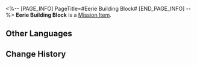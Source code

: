 <%-- [PAGE_INFO]
PageTitle=#Eerie Building Block#
[END_PAGE_INFO] --%>
{{Item Infobox
|id          = 140432
|image       = Item Eerie Building Block.png
|type        = Mission Item
|invCategory = Missions
|rarity      = 3
|effect      = 
|description = This box contains eerie puzzle building blocks. It can be returned to the Dream Ticker Administrator.<br />Puzzle blocks that make the Dream Tickers malfunction are sealed here, emitting an ominous aura.
}}
'''Eerie Building Block''' is a [[Mission Item]].

==Other Languages==
{{Other Languages
|en   = Eerie Building Block
|zhs  = 怪梦积木
|zht  = 怪夢積木
|ja   = 怪しげな夢の積み木
|ko   = 이상한 꿈 블록
|es   = Bloques de construcción espeluznantes
|fr   = Mystérieux blocs de construction
|ru   = Странный кубик
|th   = บล็อกตัวต่อฝันประหลาด
|vi   = Khối Gỗ Ác Mộng
|de   = Unheimliche Bausteine
|id   = Balok Bangunan Mimpi Aneh
|pt   = Bloco de Construção Misterioso
}}

==Change History==
{{Change History|2.0}}